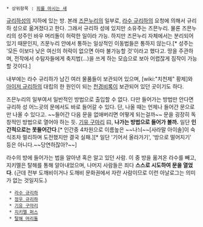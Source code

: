  * 상위항목 : [[피를 마시는 새]]

[[규리하]]성의 지하에 있는 방. 본래 [[즈믄누리]]의 일부로, [[라수 규리하]]의 요청에 의해서 규리하 성으로 옮겨졌다고 한다. 그래서 규리하 성에 있지만 소유주는 즈믄누리. 물론 즈믄누리의 성주인 바우 머리돌이 허락한 일이라 가능. 하지만 즈믄누리 자체에서는 분리되어있기 때문인지, 즈문누리 안에서 통하는 일상적인 이동법들은 통하지 않는다.[* 성주는 '모든 이보다 낮은 여신의 허락이 없으면 아마 불가능할 것'이라고 했다고. 땅을 주관하며, 전작에서 수탐자들에게 축지법(...)을 쓰게 하는 모습으로 보아 어렵잖게 짐작이 가능할 것이다.]

내부에는 라수 규리하가 남긴 여러 물품들이 보관되어 있으며, [wiki:"치천제" 황제]와 [[아이저 규리하]]의 대립의 한 원인이 되는 [[천경비록]]이 보관되어 있던 곳이기도 하다.

즈믄누리의 일부여서 일반적인 방법으로 출입할 수 없다. 다만 들어가는 방법만 안다면 규리하 성 어느곳의 문에서도 바로 들어갈 수 있다. 단, 나올 때는 언제나 들어간 문으로만 나올 수 있다고. ~~들어간 다음 문을 없애버리면 어떻게 되는걸까~~ 문을 굉장히 독창적인 방법으로 열어야 하는 듯. [[기유 구마리]] 曰, '''나가는 방법으로 들어가 볼까.''' 일단 '''인간적으로는 못들어간다'''.[* 인간중 4차원으로 이름높은 ~~나늬~~[사라말 아이솔]이 숙식조차 멀리하며 도전했지만 결국 실패.][* 일단 '기어서 올라가기', '방으로 떨어지기' 등은 아니다.~~당연하잖아?~~]

라수의 방에 들어가는 법을 알아낸 혹은 알고 있던 사람. 이 중 방을 옮겨온 라수를 빼고, 지키멜은 탈해를 통해 알아내었으며, 나머지 사람들은 죄다 '''스스로 시도하여 문을 열었다'''. (근데 전부 도깨비이거나 도깨비 문화권에서 자란 사람이므로 이런 아날로그는 의미가 없는 것일지도.)
  * [[라수 규리하]]
  * [[정우 규리하]]
  * [[기유 구마리]]
  * [[지키멜 퍼스]]
  * [[탈해 머리돌]]
